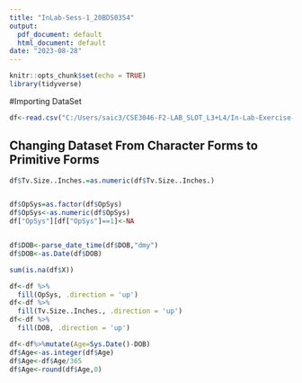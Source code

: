 ```yaml
---
title: "InLab-Sess-1_20BDS0354"
output:
  pdf_document: default
  html_document: default
date: "2023-08-28"
---
```


```r
knitr::opts_chunk$set(echo = TRUE)
library(tidyverse)
```

#Importing DataSet
```r
df<-read.csv("C:/Users/saic3/CSE3046-F2-LAB_SLOT_L3+L4/In-Lab-Exercise-Dataset/Data.csv")
```

## Changing Dataset From Character Forms to Primitive Forms

```r
df$Tv.Size..Inches.=as.numeric(df$Tv.Size..Inches.)


df$OpSys=as.factor(df$OpSys)
df$OpSys<-as.numeric(df$OpSys)
df["OpSys"][df["OpSys"]==1]<-NA


df$DOB<-parse_date_time(df$DOB,"dmy")
df$DOB<-as.Date(df$DOB)


```



```r
sum(is.na(df$X))
```
```r
df<-df %>%
  fill(OpSys, .direction = 'up')
df<-df %>%
  fill(Tv.Size..Inches., .direction = 'up')
df<-df %>%
  fill(DOB, .direction = 'up')
```

```r
df<-df%>%mutate(Age=Sys.Date()-DOB)
df$Age<-as.integer(df$Age)
df$Age<-df$Age/365
df$Age<-round(df$Age,0)

```


